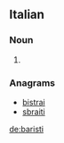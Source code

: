 ==Italian==

===Noun===
{{head|it|plural|g=m}}

# {{plural of|barista|lang=it}}

===Anagrams===
* [[bistrai#Italian|bistrai]]
* [[sbraiti#Italian|sbraiti]]

[[de:baristi]]